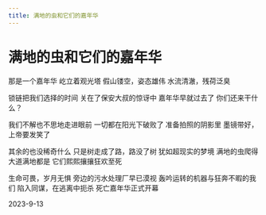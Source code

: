 ```yaml
---
title: 满地的虫和它们的嘉年华
---
```


<div style={{ textAlign: "center" }}>

# 满地的虫和它们的嘉年华

<div style={{ whiteSpace: "pre-line"}}>

那是一个嘉年华
屹立着观光塔
假山镂空，姿态雄伟
水流清澈，残荷泛臭

锁链把我们选择的时间
关在了保安大叔的惊讶中
嘉年华早就过去了
你们还来干什么？

我们不解也不思地走进眼前
一切都在阳光下破败了
准备拍照的阴影里
墨镜带好，上帝要发笑了

其余的也没稀奇什么
只是树走成了路，路没了树
犹如超现实的梦境
满地的虫爬得大道满地都是
它们熙熙攘攘狂欢至死

生命可畏，岁月无惧
旁边的污水处理厂早已漠视
轰吟运转的机器与狂奔不暇的我们
陷入同谋，在逃离中扼杀
死亡嘉年华正式开幕

2023-9-13

</div>
</div>
